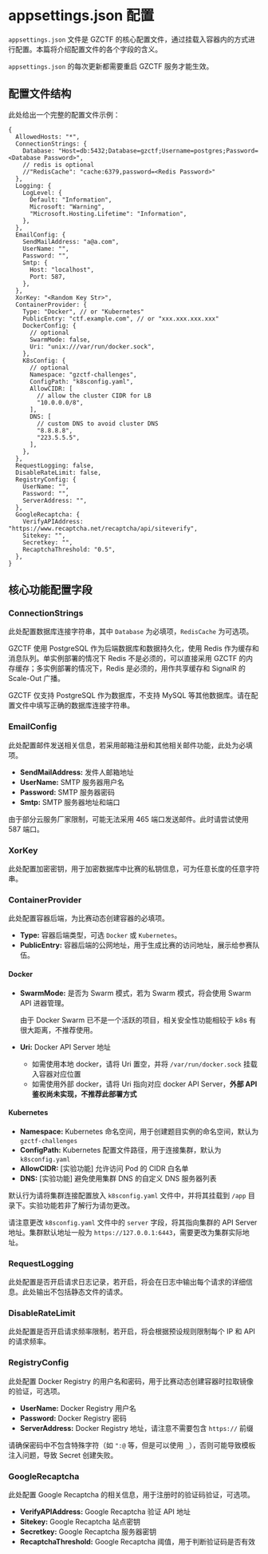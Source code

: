 
# appsettings.json 配置

`appsettings.json` 文件是 GZCTF 的核心配置文件，通过挂载入容器内的方式进行配置。本篇将介绍配置文件的各个字段的含义。

<Callout type="info">

`appsettings.json` 的每次更新都需要重启 GZCTF 服务才能生效。

</Callout>

## 配置文件结构

此处给出一个完整的配置文件示例：

```json5
{
  AllowedHosts: "*",
  ConnectionStrings: {
    Database: "Host=db:5432;Database=gzctf;Username=postgres;Password=<Database Password>",
    // redis is optional
    //"RedisCache": "cache:6379,password=<Redis Password>"
  },
  Logging: {
    LogLevel: {
      Default: "Information",
      Microsoft: "Warning",
      "Microsoft.Hosting.Lifetime": "Information",
    },
  },
  EmailConfig: {
    SendMailAddress: "a@a.com",
    UserName: "",
    Password: "",
    Smtp: {
      Host: "localhost",
      Port: 587,
    },
  },
  XorKey: "<Random Key Str>",
  ContainerProvider: {
    Type: "Docker", // or "Kubernetes"
    PublicEntry: "ctf.example.com", // or "xxx.xxx.xxx.xxx"
    DockerConfig: {
      // optional
      SwarmMode: false,
      Uri: "unix:///var/run/docker.sock",
    },
    K8sConfig: {
      // optional
      Namespace: "gzctf-challenges",
      ConfigPath: "k8sconfig.yaml",
      AllowCIDR: [
        // allow the cluster CIDR for LB
        "10.0.0.0/8",
      ],
      DNS: [
        // custom DNS to avoid cluster DNS
        "8.8.8.8",
        "223.5.5.5",
      ],
    },
  },
  RequestLogging: false,
  DisableRateLimit: false,
  RegistryConfig: {
    UserName: "",
    Password: "",
    ServerAddress: "",
  },
  GoogleRecaptcha: {
    VerifyAPIAddress: "https://www.recaptcha.net/recaptcha/api/siteverify",
    Sitekey: "",
    Secretkey: "",
    RecaptchaThreshold: "0.5",
  },
}
```

## 核心功能配置字段

### ConnectionStrings

此处配置数据库连接字符串，其中 `Database` 为必填项，`RedisCache` 为可选项。

GZCTF 使用 PostgreSQL 作为后端数据库和数据持久化，使用 Redis 作为缓存和消息队列。单实例部署的情况下 Redis 不是必须的，可以直接采用 GZCTF 的内存缓存；多实例部署的情况下，Redis 是必须的，用作共享缓存和 SignalR 的 Scale-Out 广播。

<Callout type="info">

GZCTF 仅支持 PostgreSQL 作为数据库，不支持 MySQL 等其他数据库。请在配置文件中填写正确的数据库连接字符串。

</Callout>

### EmailConfig

此处配置邮件发送相关信息，若采用邮箱注册和其他相关邮件功能，此处为必填项。

- **SendMailAddress:** 发件人邮箱地址
- **UserName:** SMTP 服务器用户名
- **Password:** SMTP 服务器密码
- **Smtp:** SMTP 服务器地址和端口

<Callout type="info">

由于部分云服务厂家限制，可能无法采用 465 端口发送邮件。此时请尝试使用 587 端口。

</Callout>

### XorKey

此处配置加密密钥，用于加密数据库中比赛的私钥信息，可为任意长度的任意字符串。

### ContainerProvider

此处配置容器后端，为比赛动态创建容器的必填项。

- **Type:** 容器后端类型，可选 `Docker` 或 `Kubernetes`。
- **PublicEntry:** 容器后端的公网地址，用于生成比赛的访问地址，展示给参赛队伍。

#### Docker

- **SwarmMode:** 是否为 Swarm 模式，若为 Swarm 模式，将会使用 Swarm API 进器管理。

  <Callout type="warning">

  由于 Docker Swarm 已不是一个活跃的项目，相关安全性功能相较于 k8s 有很大距离，不推荐使用。

  </Callout>

- **Uri:** Docker API Server 地址

  - 如需使用本地 docker，请将 Uri 置空，并将 `/var/run/docker.sock` 挂载入容器对应位置
  - 如需使用外部 docker，请将 Uri 指向对应 docker API Server，**外部 API 鉴权尚未实现，不推荐此部署方式**

#### Kubernetes

- **Namespace:** Kubernetes 命名空间，用于创建题目实例的命名空间，默认为 `gzctf-challenges`
- **ConfigPath:** Kubernetes 配置文件路径，用于连接集群，默认为 `k8sconfig.yaml`
- **AllowCIDR:** [实验功能] 允许访问 Pod 的 CIDR 白名单
- **DNS:** [实验功能] 避免使用集群 DNS 的自定义 DNS 服务器列表

默认行为请将集群连接配置放入 `k8sconfig.yaml` 文件中，并将其挂载到 `/app` 目录下。实验功能若非了解行为请勿更改。

<Callout type="info">

请注意更改 `k8sconfig.yaml` 文件中的 `server` 字段，将其指向集群的 API Server 地址。集群默认地址一般为 `https://127.0.0.1:6443`，需要更改为集群实际地址。

</Callout>

### RequestLogging

此处配置是否开启请求日志记录，若开启，将会在日志中输出每个请求的详细信息。此处输出不包括静态文件的请求。

### DisableRateLimit

此处配置是否开启请求频率限制，若开启，将会根据预设规则限制每个 IP 和 API 的请求频率。

### RegistryConfig

此处配置 Docker Registry 的用户名和密码，用于比赛动态创建容器时拉取镜像的验证，可选项。

- **UserName:** Docker Registry 用户名
- **Password:** Docker Registry 密码
- **ServerAddress:** Docker Registry 地址，请注意不需要包含 `https://` 前缀

<Callout type="info">

请确保密码中不包含特殊字符（如 `":@` 等，但是可以使用 `_`），否则可能导致模板注入问题，导致 Secret 创建失败。

</Callout>

### GoogleRecaptcha

此处配置 Google Recaptcha 的相关信息，用于注册时的验证码验证，可选项。

- **VerifyAPIAddress:** Google Recaptcha 验证 API 地址
- **Sitekey:** Google Recaptcha 站点密钥
- **Secretkey:** Google Recaptcha 服务器密钥
- **RecaptchaThreshold:** Google Recaptcha 阈值，用于判断验证码是否有效

